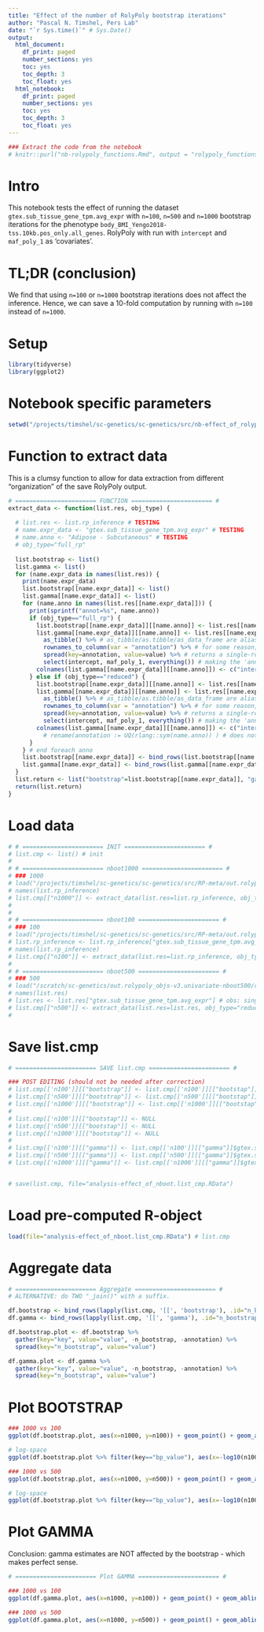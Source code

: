 ```yaml
---
title: "Effect of the number of RolyPoly bootstrap iterations"
author: "Pascal N. Timshel, Pers Lab"
date: "`r Sys.time()`" # Sys.Date()
output:
  html_document:
    df_print: paged
    number_sections: yes
    toc: yes
    toc_depth: 3
    toc_float: yes
  html_notebook: 
    df_print: paged
    number_sections: yes
    toc: yes
    toc_depth: 3
    toc_float: yes
---
```



```r
### Extract the code from the notebook
# knitr::purl("nb-rolypoly_functions.Rmd", output = "rolypoly_functions.R", documentation = 1)
```

# Intro

This notebook tests the effect of running the dataset `gtex.sub_tissue_gene_tpm.avg_expr` with `n=100`, `n=500` and `n=1000` bootstrap iterations for the phenotype `body_BMI_Yengo2018-tss.10kb.pos_only.all_genes`.
RolyPoly with run with `intercept` and `maf_poly_1` as 'covariates'.

# TL;DR (conclusion)

We find that using `n=100` or `n=1000` bootstrap iterations does not affect the inference. Hence, we can save a 10-fold computation by running with `n=100` instead of `n=1000`.

# Setup
```r
library(tidyverse)
library(ggplot2)
```

# Notebook specific parameters
```r
setwd("/projects/timshel/sc-genetics/sc-genetics/src/nb-effect_of_rolypoly_n_bootstrap_iterations/")
```


# Function to extract data
This is a clumsy function to allow for data extraction from different "organization" of the save RolyPoly output.
```r
# ======================= FUNCTION ======================= #
extract_data <- function(list.res, obj_type) {
  
  # list.res <- list.rp_inference # TESTING
  # name.expr_data <- "gtex.sub_tissue_gene_tpm.avg_expr" # TESTING
  # name.anno <- "Adipose - Subcutaneous" # TESTING
  # obj_type="full_rp"
  
  list.bootstrap <- list()
  list.gamma <- list()
  for (name.expr_data in names(list.res)) {
    print(name.expr_data)
    list.bootstrap[[name.expr_data]] <- list()
    list.gamma[[name.expr_data]] <- list()
    for (name.anno in names(list.res[[name.expr_data]])) {
      print(sprintf("annot=%s", name.anno))
      if (obj_type=="full_rp") {
        list.bootstrap[[name.expr_data]][[name.anno]] <- list.res[[name.expr_data]][[name.anno]][["rp"]][["bootstrap_results"]][3,] # 1 row data.frame with the annotation results
        list.gamma[[name.expr_data]][[name.anno]] <- list.res[[name.expr_data]][[name.anno]][["rp"]]$full_results$parameters %>% # named numeric
          as_tibble() %>% # as_tibble/as.tibble/as_data_frame are aliases.
          rownames_to_column(var = "annotation") %>% # for some reason, you must call rownames_to_column() before calling arrange() - else you loose the rownames.
          spread(key=annotation, value=value) %>% # returns a single-row dataframe
          select(intercept, maf_poly_1, everything()) # making the 'annotation' column go last
        colnames(list.gamma[[name.expr_data]][[name.anno]]) <- c("intercept", "maf_poly_1", "gamma")
      } else if (obj_type=="reduced") {
        list.bootstrap[[name.expr_data]][[name.anno]] <- list.res[[name.expr_data]][[name.anno]][["bootstrap_results"]][3,] # 1 row data.frame with the annotation results
        list.gamma[[name.expr_data]][[name.anno]] <- list.res[[name.expr_data]][[name.anno]][["tau"]] %>% # named numeric
          as_tibble() %>% # as_tibble/as.tibble/as_data_frame are aliases.
          rownames_to_column(var = "annotation") %>% # for some reason, you must call rownames_to_column() before calling arrange() - else you loose the rownames.
          spread(key=annotation, value=value) %>% # returns a single-row dataframe
          select(intercept, maf_poly_1, everything()) # making the 'annotation' column go last
        colnames(list.gamma[[name.expr_data]][[name.anno]]) <- c("intercept", "maf_poly_1", "gamma")
          # rename(annotation := UQ(rlang::sym(name.anno)) ) # does not work because e.g. "Adipose - Subcutaneous" is transformed into Adipose...Subcutaneous
      }
    } # end foreach anno
    list.bootstrap[[name.expr_data]] <- bind_rows(list.bootstrap[[name.expr_data]]) %>% arrange(annotation)
    list.gamma[[name.expr_data]] <- bind_rows(list.gamma[[name.expr_data]], .id="annotation") %>% arrange(annotation)
  }
  list.return <- list("bootstrap"=list.bootstrap[[name.expr_data]], "gamma"=list.gamma[[name.expr_data]]) # *OBS*: because we only have one dataset!!!!
  return(list.return)
}
```



# Load data
```r
# # ======================= INIT ======================= #
# list.cmp <- list() # init
# 
# # ======================= nboot1000 ======================= #
# ### 1000
# load("/projects/timshel/sc-genetics/sc-genetics/src/RP-meta/out.rolypoly_objs-v3.univariate-nboot100/rolypoly_objs.body_BMI_Yengo2018.tss.10kb.pos_only.all_genes.inference.gtex_sub.nboot1000.RData")
# names(list.rp_inference)
# list.cmp[["n1000"]] <- extract_data(list.res=list.rp_inference, obj_type="full_rp")
# 
# 
# # ======================= nboot100 ======================= #
# ### 100
# load("/projects/timshel/sc-genetics/sc-genetics/src/RP-meta/out.rolypoly_objs-v3.univariate-nboot100/rolypoly_objs.body_BMI_Yengo2018.tss.10kb.pos_only.all_genes.inference.RData")
# list.rp_inference <- list.rp_inference["gtex.sub_tissue_gene_tpm.avg_expr"] # obs: single-bracket. SUBSETTING.
# names(list.rp_inference)
# list.cmp[["n100"]] <- extract_data(list.res=list.rp_inference, obj_type="full_rp")
# 
# # ======================= nboot500 ======================= #
# ### 500
# load("/scratch/sc-genetics/out.rolypoly_objs-v3.univariate-nboot500/rolypoly_objs.body_BMI_Yengo2018.tss.10kb.pos_only.all_genes.inference.tmp_red.RData") # list.res
# names(list.res)
# list.res <- list.res["gtex.sub_tissue_gene_tpm.avg_expr"] # obs: single-bracket. SUBSETTING.
# list.cmp[["n500"]] <- extract_data(list.res=list.res, obj_type="reduced")
# 

```


# Save list.cmp
```r
# ======================= SAVE list.cmp ======================= #

### POST EDITING (should not be needed after correction)
# list.cmp[['n100']][["bootstrap"]] <- list.cmp[['n100']][["bootstap"]]$gtex.sub_tissue_gene_tpm.avg_expr
# list.cmp[['n500']][["bootstrap"]] <- list.cmp[['n500']][["bootstap"]]$gtex.sub_tissue_gene_tpm.avg_expr
# list.cmp[['n1000']][["bootstrap"]] <- list.cmp[['n1000']][["bootstap"]]$gtex.sub_tissue_gene_tpm.avg_expr
# 
# list.cmp[['n100']][["bootstap"]] <- NULL
# list.cmp[['n500']][["bootstap"]] <- NULL
# list.cmp[['n1000']][["bootstap"]] <- NULL
# 
# list.cmp[['n100']][["gamma"]] <- list.cmp[['n100']][["gamma"]]$gtex.sub_tissue_gene_tpm.avg_expr
# list.cmp[['n500']][["gamma"]] <- list.cmp[['n500']][["gamma"]]$gtex.sub_tissue_gene_tpm.avg_expr
# list.cmp[['n1000']][["gamma"]] <- list.cmp[['n1000']][["gamma"]]$gtex.sub_tissue_gene_tpm.avg_expr


# save(list.cmp, file="analysis-effect_of_nboot.list_cmp.RData")
```

# Load pre-computed R-object
```r
load(file="analysis-effect_of_nboot.list_cmp.RData") # list.cmp
```


# Aggregate data
```r
# ======================= Aggregate ======================= #
# ALTERNATIVE: do TWO "_join()" with a suffix.

df.bootstrap <- bind_rows(lapply(list.cmp, '[[', 'bootstrap'), .id="n_bootstrap")
df.gamma <- bind_rows(lapply(list.cmp, '[[', 'gamma'), .id="n_bootstrap")

df.bootstrap.plot <- df.bootstrap %>% 
  gather(key="key", value="value", -n_bootstrap, -annotation) %>% 
  spread(key="n_bootstrap", value="value")

df.gamma.plot <- df.gamma %>% 
  gather(key="key", value="value", -n_bootstrap, -annotation) %>% 
  spread(key="n_bootstrap", value="value")
```


# Plot BOOTSTRAP
```r
### 1000 vs 100
ggplot(df.bootstrap.plot, aes(x=n1000, y=n100)) + geom_point() + geom_abline() + facet_wrap(~key, scales="free") + labs(title="n 1000 vs 100")
```

```r
# log-space 
ggplot(df.bootstrap.plot %>% filter(key=="bp_value"), aes(x=-log10(n1000), y=-log10(n100))) + geom_point() + geom_abline() + labs(title="pval - n 1000 vs 100")
```


```r
### 1000 vs 500
ggplot(df.bootstrap.plot, aes(x=n1000, y=n500)) + geom_point() + geom_abline() + facet_wrap(~key, scales="free")
```

```r
# log-space 
ggplot(df.bootstrap.plot %>% filter(key=="bp_value"), aes(x=-log10(n1000), y=-log10(n500))) + geom_point() + geom_abline() + labs(title="pval - n 1000 vs 500")
```




# Plot GAMMA
Conclusion: gamma estimates are NOT affected by the bootstrap - which makes perfect sense.
```r
# ======================= Plot GAMMA ======================= #

### 1000 vs 100
ggplot(df.gamma.plot, aes(x=n1000, y=n100)) + geom_point() + geom_abline() + facet_wrap(~key, scales="free")

### 1000 vs 500
ggplot(df.gamma.plot, aes(x=n1000, y=n500)) + geom_point() + geom_abline() + facet_wrap(~key, scales="free")


```

